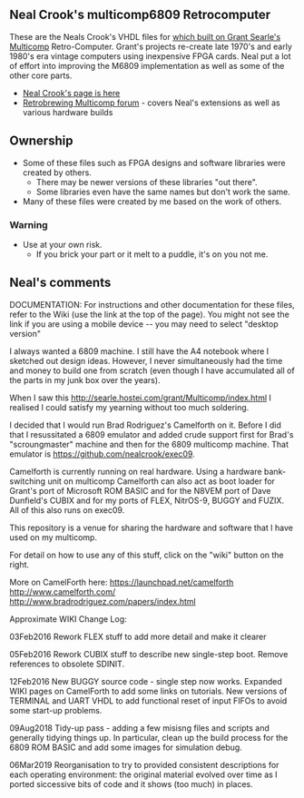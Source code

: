 == Neal Crook's multicomp6809 Retrocomputer ==

These are the Neals Crook's VHDL files for [http://searle.hostei.com/grant/Multicomp/index.html which built on Grant Searle's Multicomp] Retro-Computer. Grant's projects re-create late 1970's and early 1980's era vintage computers using inexpensive FPGA cards. Neal put a lot of effort into improving the M6809 implementation as well as some of the other core parts.

* [https://github.com/nealcrook/multicomp6809 Neal Crook's page is here]
* [https://www.retrobrewcomputers.org/doku.php?id=boards:sbc:multicomp:start Retrobrewing Multicomp forum] - covers Neal's extensions as well as various hardware builds

== Ownership ==

* Some of these files such as FPGA designs and software libraries were created by others.
** There may be newer versions of these libraries "out there".
** Some libraries even have the same names but don't work the same.
* Many of these files were created by me based on the work of others.

=== Warning ===

* Use at your own risk.
** If you brick your part or it melt to a puddle, it's on you not me.

== Neal's comments ==

DOCUMENTATION: For instructions and other documentation for these files, refer to the Wiki (use the link at the top of the page). You might not see the link if you are using a mobile device -- you may need to select "desktop version"

I always wanted a 6809 machine. I still have the A4 notebook where I sketched out design ideas. However, I never simultaneously had the time and money to build one from scratch (even though I have accumulated all of the parts in my junk box over the years).

When I saw this http://searle.hostei.com/grant/Multicomp/index.html I realised I could satisfy my yearning without too much soldering.

I decided that I would run Brad Rodriguez's Camelforth on it. Before I did that I resussitated a 6809 emulator and added crude support first for Brad's "scroungmaster" machine and then for the 6809 multicomp machine. That emulator is https://github.com/nealcrook/exec09.

Camelforth is currently running on real hardware. Using a hardware bank-switching unit on multicomp Camelforth can also act as boot loader for Grant's port of Microsoft ROM BASIC and for the N8VEM port of Dave Dunfield's CUBIX and for my ports of FLEX, NitrOS-9, BUGGY and FUZIX. All of this also runs on exec09.

This repository is a venue for sharing the hardware and software that I have used on my multicomp.

For detail on how to use any of this stuff, click on the "wiki" button on the right.

More on CamelForth here:
https://launchpad.net/camelforth
http://www.camelforth.com/
http://www.bradrodriguez.com/papers/index.html

Approximate WIKI Change Log:

03Feb2016 Rework FLEX stuff to add more detail and make it clearer

05Feb2016 Rework CUBIX stuff to describe new single-step boot. Remove references to obsolete SDINIT.

12Feb2016 New BUGGY source code - single step now works. Expanded WIKI pages on CamelForth to add some links on tutorials. New versions of TERMINAL and UART VHDL to add functional reset of input FIFOs to avoid some start-up problems.

09Aug2018 Tidy-up pass - adding a few misisng files and scripts and generally tidying things up. In particular, clean up the build process for the 6809 ROM BASIC and add some images for simulation debug.

06Mar2019 Reorganisation to try to provided consistent descriptions for each operating environment: the original material  evolved over time as I ported siccessive bits of code and it shows (too much) in places.
